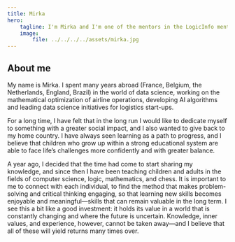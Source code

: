 ```yaml
---
title: Mirka
hero:
    tagline: I'm Mirka and I'm one of the mentors in the LogicInfo mentor program. I'm happy to help you throughout the program.
    image:
        file: ../../../../assets/mirka.jpg
---
```


## About me
My name is Mirka. I spent many years abroad (France, Belgium, the Netherlands, England, Brazil) in the world of data science, working on the mathematical optimization of airline operations, developing AI algorithms and leading data science initiatives for logistics start-ups.

For a long time, I have felt that in the long run I would like to dedicate myself to something with a greater social impact, and I also wanted to give back to my home country. I have always seen learning as a path to progress, and I believe that children who grow up within a strong educational system are able to face life’s challenges more confidently and with greater balance.

A year ago, I decided that the time had come to start sharing my knowledge, and since then I have been teaching children and adults in the fields of computer science, logic, mathematics, and chess. It is important to me to connect with each individual, to find the method that makes problem-solving and critical thinking engaging, so that learning new skills becomes enjoyable and meaningful—skills that can remain valuable in the long term. I see this a bit like a good investment: it holds its value in a world that is constantly changing and where the future is uncertain. Knowledge, inner values, and experience, however, cannot be taken away—and I believe that all of these will yield returns many times over.